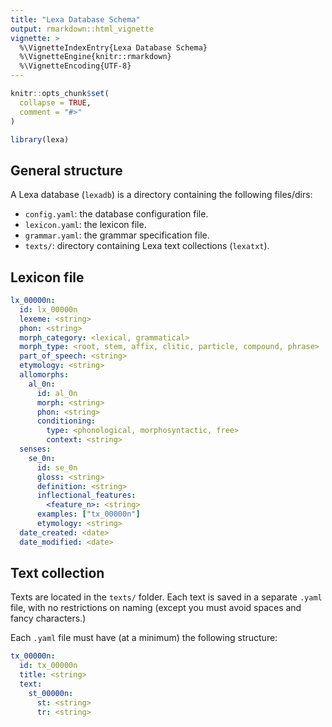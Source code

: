 ```yaml
---
title: "Lexa Database Schema"
output: rmarkdown::html_vignette
vignette: >
  %\VignetteIndexEntry{Lexa Database Schema}
  %\VignetteEngine{knitr::rmarkdown}
  %\VignetteEncoding{UTF-8}
---
```


```r
knitr::opts_chunk$set(
  collapse = TRUE,
  comment = "#>"
)
```

```r
library(lexa)
```

## General structure

A Lexa database (`lexadb`) is a directory containing the following files/dirs:

- `config.yaml`: the database configuration file.
- `lexicon.yaml`: the lexicon file.
- `grammar.yaml`: the grammar specification file.
- `texts/`: directory containing Lexa text collections (`lexatxt`).

## Lexicon file

```yaml
lx_00000n:
  id: lx_00000n
  lexeme: <string>
  phon: <string>
  morph_category: <lexical, grammatical>
  morph_type: <root, stem, affix, clitic, particle, compound, phrase>
  part_of_speech: <string>
  etymology: <string>
  allomorphs:
    al_0n:
      id: al_0n
      morph: <string>
      phon: <string>
      conditioning:
        type: <phonological, morphosyntactic, free>
        context: <string>
  senses:
    se_0n:
      id: se_0n
      gloss: <string>
      definition: <string>
      inflectional_features:
        <feature_n>: <string>
      examples: ["tx_00000n"]
      etymology: <string>
  date_created: <date>
  date_modified: <date>
```

## Text collection

Texts are located in the `texts/` folder.
Each text is saved in a separate `.yaml` file, with no restrictions on naming (except you must avoid spaces and fancy characters.)

Each `.yaml` file must have (at a minimum) the following structure:

```yaml
tx_00000n:
  id: tx_00000n
  title: <string>
  text:
    st_00000n:
      st: <string>
      tr: <string>
```

